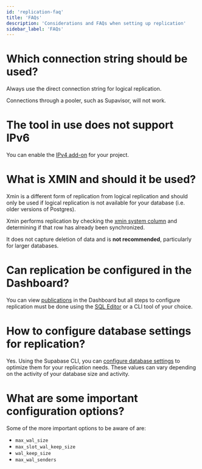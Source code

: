 ```yaml
---
id: 'replication-faq'
title: 'FAQs'
description: 'Considerations and FAQs when setting up replication'
sidebar_label: 'FAQs'
---
```


# Which connection string should be used?

Always use the direct connection string for logical replication. 

Connections through a pooler, such as Supavisor, will not work.

# The tool in use does not support IPv6

You can enable the [IPv4 add-on](/guides/platform/ipv4-address) for your project.

# What is XMIN and should it be used?

Xmin is a different form of replication from logical replication and should only be used if logical replication is not available for your database (i.e. older versions of Postgres).

Xmin performs replication by checking the [xmin system column](https://www.postgresql.org/docs/current/ddl-system-columns.html) and determining if that row has already been synchronized.

It does not capture deletion of data and is **not recommended**, particularly for larger databases.

# Can replication be configured in the Dashboard?

You can view [publications](https://supabase.com/dashboard/project/default/database/publications) in the Dashboard but all steps to configure replication must be done using the [SQL Editor](https://supabase.com/dashboard/project/default/sql/new) or a CLI tool of your choice.

# How to configure database settings for replication?

Yes. Using the Supabase CLI, you can [configure database settings](/guides/database/custom-postgres-config#cli-configurable-settings) to optimize them for your replication needs. These values can vary depending on the activity of your database size and activity.

# What are some important configuration options?

Some of the more important options to be aware of are:
- `max_wal_size`
- `max_slot_wal_keep_size`
- `wal_keep_size`
- `max_wal_senders`

